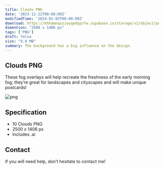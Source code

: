 ```yaml
---
title: Clouds PNG
date: '2023-12-22T00:00:00Z'
modifiedTime: '2024-01-03T00:00:00Z'
download: https://khhamnquzieyqedqyvfw.supabase.co/storage/v1/object/public/Assets/clouds-png/Clouds.zip
dimention: "2500 x 1406 px"
tags: ['PNG']
draft: false
size: "9.8 MB"
summary: The background has a big influence on the design.
---
```


## Clouds PNG

These fog overlays will help recreate the freshness of the early morning fog; they’re great for landscapes and cityscapes and will make unique postcards!

<Image
  src='https://khhamnquzieyqedqyvfw.supabase.co/storage/v1/object/public/Assets/clouds-png/1.png'
  width={1280}
  height={720}
  alt='png'
/>
<Image
  src='https://khhamnquzieyqedqyvfw.supabase.co/storage/v1/object/public/Assets/clouds-png/2.png'
  width={1280}
  height={720}
  alt=''
/>
<Image
  src='https://khhamnquzieyqedqyvfw.supabase.co/storage/v1/object/public/Assets/clouds-png/3.png'
  width={1280}
  height={720}
  alt=''
/>
<Image
  src='https://khhamnquzieyqedqyvfw.supabase.co/storage/v1/object/public/Assets/clouds-png/4.png'
  width={1280}
  height={720}
  alt=''
/>
<Image
  src='https://khhamnquzieyqedqyvfw.supabase.co/storage/v1/object/public/Assets/clouds-png/5.png'
  width={1280}
  height={720}
  alt=''
/>
<Image
  src='https://khhamnquzieyqedqyvfw.supabase.co/storage/v1/object/public/Assets/clouds-png/6.png'
  width={1280}
  height={720}
  alt=''
/>
<Image
  src='https://khhamnquzieyqedqyvfw.supabase.co/storage/v1/object/public/Assets/clouds-png/7.png'
  width={1280}
  height={720}
  alt=''
/>
<Image
  src='https://khhamnquzieyqedqyvfw.supabase.co/storage/v1/object/public/Assets/clouds-png/8.png'
  width={1280}
  height={720}
  alt=''
/>
 <Image
  src='https://khhamnquzieyqedqyvfw.supabase.co/storage/v1/object/public/Assets/clouds-png/9.png'
  width={1280}
  height={720}
  alt=''
/>
<Image
  src='https://khhamnquzieyqedqyvfw.supabase.co/storage/v1/object/public/Assets/clouds-png/10.png'
  width={1280}
  height={720}
  alt=''
/>

## Specification

- 10 Clouds PNG
- 2500 x 1406 px
- Includes .ai

## Contact

If you will need help, don’t hesitate to contact me!
